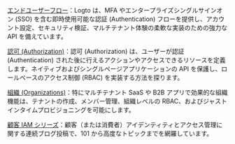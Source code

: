 [エンドユーザーフロー](https://docs.logto.io/end-user-flows)：Logto は、MFA やエンタープライズシングルサインオン (SSO) を含む即時使用可能な認証 (Authentication) フローを提供し、アカウント設定、セキュリティ検証、マルチテナント体験の柔軟な実装のための強力な API を備えています。

[認可 (Authorization)](https://docs.logto.io/authorization)：認可 (Authorization) は、ユーザーが認証 (Authentication) された後に行えるアクションやアクセスできるリソースを定義します。ネイティブおよびシングルページアプリケーションの API を保護し、ロールベースのアクセス制御 (RBAC) を実装する方法を探ります。

[組織 (Organizations)](https://docs.logto.io/organizations)：特にマルチテナント SaaS や B2B アプリで効果的な組織機能は、テナントの作成、メンバー管理、組織レベルの RBAC、およびジャストインタイムプロビジョニングを可能にします。

[顧客 IAM シリーズ](https://blog.logto.io/ciam-101-intro-authn-sso)：顧客（または消費者）アイデンティティとアクセス管理に関する連続ブログ投稿で、101 から高度なトピックまでを網羅しています。
